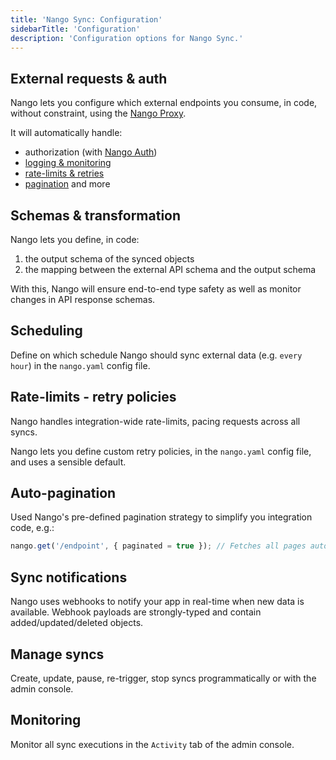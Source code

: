 ```yaml
---
title: 'Nango Sync: Configuration'
sidebarTitle: 'Configuration'
description: 'Configuration options for Nango Sync.'
---
```


## External requests & auth

Nango lets you configure which external endpoints you consume, in code, without constraint, using the [Nango Proxy](/nango-sync/guides/direct-requests).

It will automatically handle:

-   authorization (with [Nango Auth](/nango-auth))
-   [logging & monitoring](#monitoring)
-   [rate-limits & retries](#rate-limits-retry-policies)
-   [pagination](#auto-pagination) and more

## Schemas & transformation

Nango lets you define, in code:

1.  the output schema of the synced objects
2.  the mapping between the external API schema and the output schema

With this, Nango will ensure end-to-end type safety as well as monitor changes in API response schemas.

## Scheduling

Define on which schedule Nango should sync external data (e.g. `every hour`) in the `nango.yaml` config file.

## Rate-limits - retry policies

Nango handles integration-wide rate-limits, pacing requests across all syncs.

Nango lets you define custom retry policies, in the `nango.yaml` config file, and uses a sensible default.

## Auto-pagination

Used Nango's pre-defined pagination strategy to simplify you integration code, e.g.:

```ts
nango.get('/endpoint', { paginated = true }); // Fetches all pages automatically.
```

## Sync notifications

Nango uses webhooks to notify your app in real-time when new data is available. Webhook payloads are strongly-typed and contain added/updated/deleted objects.

## Manage syncs

Create, update, pause, re-trigger, stop syncs programmatically or with the admin console.

## Monitoring

Monitor all sync executions in the `Activity` tab of the admin console.
